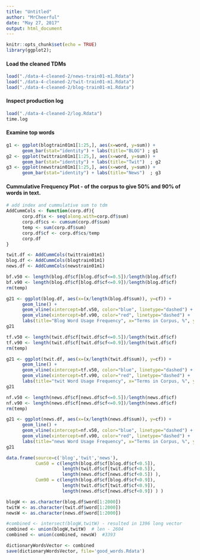 ```yaml
---
title: "Untitled"
author: "MrCheerful"
date: "May 27, 2017"
output: html_document
---
```


```r
knitr::opts_chunk$set(echo = TRUE)
library(ggplot2);
```

#### Load the cleaned TDMs

```r
load("./data-4-cleaned-2/news-train01-m1.Rdata")
load("./data-4-cleaned-2/twit-train01-m1.Rdata")
load("./data-4-cleaned-2/blog-train01-m1.Rdata")
```

#### Inspect production log

```r
load("./data-4-cleaned-2/log.Rdata")
time.log
```

#### Examine top words

```r
g1 <- ggplot(blogtrain01m1[1:25,], aes(x=word, y=sum)) +
      geom_bar(stat="identity") + labs(title="BLOG") ; g1
g2 <- ggplot(twittrain01m1[1:25,], aes(x=word, y=sum)) +
      geom_bar(stat="identity") + labs(title="Twit")  ; g2
g3 <- ggplot(newstrain01m1[1:25,], aes(x=word, y=sum)) +
      geom_bar(stat="identity") + labs(title="News")  ; g3

```

#### Cummulative Frequency Plot -  of the corpus to give 50% and 90% of words in text.

```r
# add index and cummulative sum to tdm
AddCummCols <- function(corp.df){
      corp.df$x <- seq(along.with=corp.df$sum)
      corp.df$cs <- cumsum(corp.df$sum)
      temp <- sum(corp.df$sum)
      corp.df$cf <- corp.df$cs/temp
      corp.df
}
```

```r
twit.df <- AddCummCols(twittrain01m1)
blog.df <- AddCummCols(blogtrain01m1)
news.df <- AddCummCols(newstrain01m1)
```

```r

bf.v50 <- length(blog.df$cf[blog.df$cf<=0.5])/length(blog.df$cf)
bf.v90 <- length(blog.df$cf[blog.df$cf<=0.9])/length(blog.df$cf)
rm(temp)

g21 <- ggplot(blog.df, aes(x=(x/length(blog.df$sum)), y=cf)) +
      geom_line() +
      geom_vline(xintercept=bf.v50, color="blue", linetype="dashed") +
      geom_vline(xintercept=bf.v90, color="red", linetype="dashed") +
      labs(title="Blog Word Usage Frequency", x="Terms in Corpus, %", y="Cummulative Terms in Text, %")
g21

```

```r

tf.v50 <- length(twit.df$cf[twit.df$cf<=0.5])/length(twit.df$cf)
tf.v90 <- length(twit.df$cf[twit.df$cf<=0.9])/length(twit.df$cf)
rm(temp)

g21 <- ggplot(twit.df, aes(x=(x/length(twit.df$sum)), y=cf)) +
      geom_line() +
      geom_vline(xintercept=tf.v50, color="blue", linetype="dashed") +
      geom_vline(xintercept=tf.v90, color="red", linetype="dashed") +
      labs(title="twit Word Usage Frequency", x="Terms in Corpus, %", y="Cummulative Terms in Text, %")
g21

```

```r

nf.v50 <- length(news.df$cf[news.df$cf<=0.5])/length(news.df$cf)
nf.v90 <- length(news.df$cf[news.df$cf<=0.9])/length(news.df$cf)
rm(temp)

g21 <- ggplot(news.df, aes(x=(x/length(news.df$sum)), y=cf)) +
      geom_line() +
      geom_vline(xintercept=nf.v50, color="blue", linetype="dashed") +
      geom_vline(xintercept=nf.v90, color="red", linetype="dashed") +
      labs(title="news Word Usage Frequency", x="Terms in Corpus, %", y="Cummulative Terms in Text, %")
g21

```

```r
data.frame(source=c('blog','twit','news'), 
           Cum50 = c(length(blog.df$cf[blog.df$cf<0.5]), 
                     length(twit.df$cf[twit.df$cf<0.5]),
                     length(news.df$cf[news.df$cf<0.5]) ),
           Cum90 = c(length(blog.df$cf[blog.df$cf<0.9]), 
                     length(twit.df$cf[twit.df$cf<0.9]),
                     length(news.df$cf[news.df$cf<0.9]) ) )
```

```r
blogW <- as.character(blog.df$word[1:2000])
twitW <- as.character(twit.df$word[1:2000])
newsW <- as.character(news.df$word[1:2000])

#combined <- intersect(blogW,twitW) - resulted in 1396 long vector
combined <- union(blogW,twitW)  # len - 2604
combined <- union(combined, newsW)  #3393
```


```r
dictionaryWordsVector <- combined
save(dictionaryWordsVector, file='good_words.Rdata')
```














